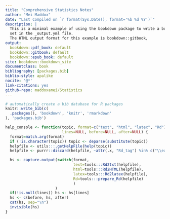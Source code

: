 ```yaml
---
title: "Comprehensive Statistics Notes"
author: "Mei Maddox"
date: "Last Compiled on `r format(Sys.Date(), format='%b %d %Y')`"
description: |
  This is a minimal example of using the bookdown package to write a book.
  set in the _output.yml file.
  The HTML output format for this example is bookdown::gitbook,
output:
  bookdown::pdf_book: default
  bookdown::gitbook: default
  bookdown::epub_book: default
site: bookdown::bookdown_site
documentclass: book
bibliography: [packages.bib]
biblio-style: apalike
nocite: '@*'
link-citations: yes
github-repo: maddoxamei/Statistics
---
```


```r
# automatically create a bib database for R packages
knitr::write_bib(c(
  .packages(), 'bookdown', 'knitr', 'rmarkdown'
), 'packages.bib')

help_console <- function(topic, format=c("text", "html", "latex", "Rd"),
                         lines=NULL, before=NULL, after=NULL) {  
  format=match.arg(format)
  if (!is.character(topic)) topic <- deparse(substitute(topic))
  helpfile <- utils:::.getHelpFile(help(topic))
  helpfile <- purrr::discard(helpfile, ~attr(.x, "Rd_tag") %in% c("\\examples", "\\usage"))

  hs <- capture.output(switch(format, 
                              text=tools:::Rd2txt(helpfile),
                              html=tools:::Rd2HTML(helpfile),
                              latex=tools:::Rd2latex(helpfile),
                              Rd=tools:::prepare_Rd(helpfile)
                              )
                      )
  if(!is.null(lines)) hs <- hs[lines]
  hs <- c(before, hs, after)
  cat(hs, sep="\n")
  invisible(hs)
}
```
